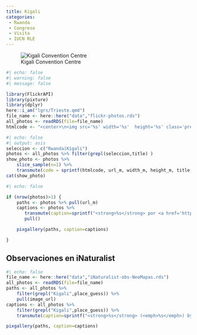 ```yaml
---
title: Kigali
categories:
 - Rwanda
 - Congreso
 - Visita
 - IUCN RLE
---
```


![Kigali Convention Centre](http://i.imgur.com/hXu7hMl.jpg?1)


```r
#| echo: false
#| warning: false
#| message: false

library(FlickrAPI)
library(pixture)
library(dplyr)
here::i_am("lgrs/Trieste.qmd")
file_name <- here::here("data","flickr-photos.rds")
all_photos <- readRDS(file=file_name)
htmlcode <- "<center>\n<img src='%s' width='%s'  height='%s' class='preview-image'>\n<br/>\n**%s** by <a href='https://www.flickr.com/photos/%s/%s' target='flickr'>JR Ferrer Paris @ flickr</a><br/></center>"
```

```r
#| echo: false
#| output: asis
seleccion <- c("Rwanda|Kigali")
photos <- all_photos %>% filter(grepl(seleccion,title) )
show_photo <- photos %>% 
    slice_sample(n=1) %>%
    transmute(code = sprintf(htmlcode, url_m, width_m, height_m, title, owner, id)) %>% pull()
cat(show_photo)
```

```r
#| echo: false

if (nrow(photos)>1) {
    paths <- photos %>% pull(url_m)
    captions <- photos %>% 
       transmute(caption=sprintf("<strong>%s</strong> por <a href='https://www.flickr.com/photos/jferrer/%s' target='flickr'>JR Ferrer Paris @ flickr</a>", title, id)) %>% 
       pull()

    pixgallery(paths, caption=captions)

}

```


## Observaciones en iNaturalist

```r
#| echo: false
file_name <- here::here("data","iNaturalist-obs-NeoMapas.rds")
all_photos <- readRDS(file=file_name) 
paths <- all_photos %>% 
    filter(grepl("Kigali",place_guess)) %>% 
    pull(image_url)
captions <- all_photos %>% 
    filter(grepl("Kigali",place_guess)) %>% 
    transmute(caption=sprintf("<strong>%s</strong> (<emph>%s</emph>) by <a href='%s' target='iNat'>NeoMapas @ iNaturalist</a>",species_guess,scientific_name,url)) %>% pull()

pixgallery(paths, caption=captions)
```